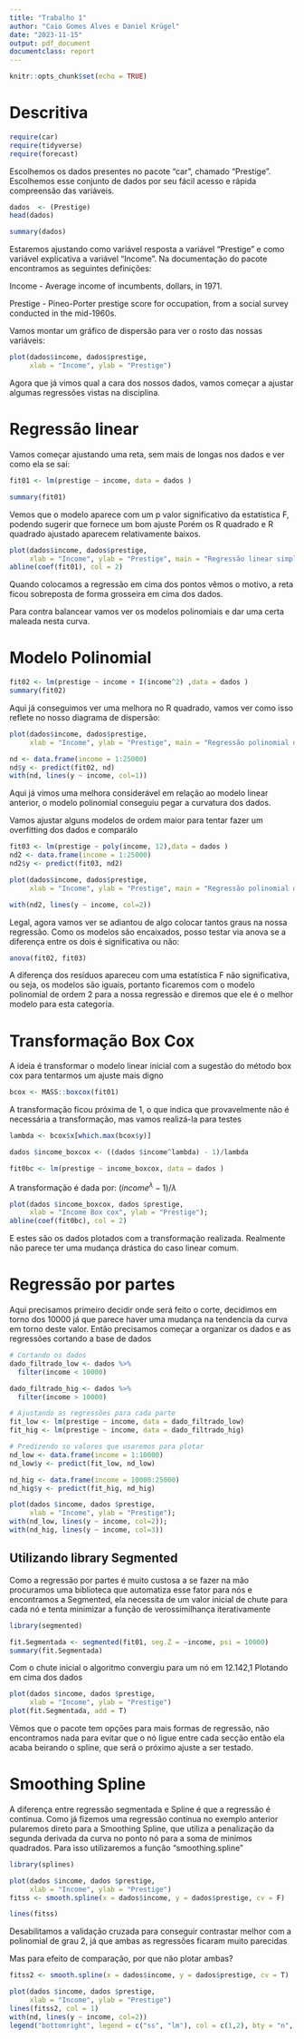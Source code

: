 ```yaml
---
title: "Trabalho 1"
author: "Caio Gomes Alves e Daniel Krügel"
date: "2023-11-15"
output: pdf_document
documentclass: report
---
```


```r
knitr::opts_chunk$set(echo = TRUE)
```

# Descritiva
```r
require(car)
require(tidyverse)
require(forecast)
```


Escolhemos os dados presentes no pacote "car", chamado "Prestige". Escolhemos esse conjunto de dados por seu fácil acesso e rápida compreensão das variáveis. 
```r
dados  <- (Prestige)
head(dados)
```
```r
summary(dados)
```
Estaremos ajustando como variável resposta a variável "Prestige" e como variável explicativa a variável "Income".
Na documentação do pacote encontramos as seguintes definições:

Income - Average income of incumbents, dollars, in 1971.

Prestige - Pineo-Porter prestige score for occupation, from a social survey conducted in the mid-1960s.

Vamos montar um gráfico de dispersão para ver o rosto das nossas variáveis:

```r
plot(dados$income, dados$prestige, 
     xlab = "Income", ylab = "Prestige")
```
Agora que já vimos qual a cara dos nossos dados, vamos começar a ajustar algumas regressões vistas na disciplina.

\newpage
# Regressão linear

Vamos começar ajustando uma reta, sem mais de longas nos dados e ver como ela se saí:

```r
fit01 <- lm(prestige ~ income, data = dados )

summary(fit01)
```
Vemos que o modelo aparece com um p valor significativo da estatística F, podendo sugerir que fornece um bom ajuste
Porém os R quadrado e R quadrado ajustado aparecem relativamente baixos.

```r

plot(dados$income, dados$prestige, 
     xlab = "Income", ylab = "Prestige", main = "Regressão linear simples")
abline(coef(fit01), col = 2)
```
Quando colocamos a regressão em cima dos pontos vêmos o motivo, a reta ficou sobreposta de forma grosseira em cima dos dados.

Para contra balancear vamos ver os modelos polinomiais e dar uma certa maleada nesta curva.

\newpage
# Modelo Polinomial

```r
fit02 <- lm(prestige ~ income + I(income^2) ,data = dados )
summary(fit02)
```
Aqui já conseguimos ver uma melhora no R quadrado, vamos ver como isso reflete no nosso diagrama de dispersão:

```r
plot(dados$income, dados$prestige, 
     xlab = "Income", ylab = "Prestige", main = "Regressão polinomial de ordem 2")

nd <- data.frame(income = 1:25000)
nd$y <- predict(fit02, nd)
with(nd, lines(y ~ income, col=1))

```

Aqui já vimos uma melhora considerável em relação ao modelo linear anterior, o modelo polinomial conseguiu pegar a curvatura dos dados.

Vamos ajustar alguns modelos de ordem maior para tentar fazer um overfitting dos dados e comparálo

```r
fit03 <- lm(prestige ~ poly(income, 12),data = dados )
nd2 <- data.frame(income = 1:25000)
nd2$y <- predict(fit03, nd2)
```



```r
plot(dados$income, dados$prestige, 
     xlab = "Income", ylab = "Prestige", main = "Regressão polinomial de ordem 12")

with(nd2, lines(y ~ income, col=2))
```
Legal, agora vamos ver se adiantou de algo colocar tantos graus na nossa regressão. 
Como os modelos são encaixados, posso testar via anova se a diferença entre os dois é significativa ou não:

```r
anova(fit02, fit03)
```
A diferença dos resíduos apareceu com uma estatística F não significativa, ou seja, os modelos são iguais, portanto ficaremos com o modelo polinomial de ordem 2 para a nossa regressão e diremos que ele é o melhor modelo para esta categoria.

\newpage
# Transformação Box Cox

A ideia é transformar o modelo linear inicial com a sugestão do método box cox para tentarmos um ajuste mais digno

```r
bcox <- MASS::boxcox(fit01)

```
A transformação ficou próxima de 1, o que indica que provavelmente não é necessária a transformação, mas vamos realizá-la para testes

```r
lambda <- bcox$x[which.max(bcox$y)]

dados $income_boxcox <- ((dados $income^lambda) - 1)/lambda

fit0bc <- lm(prestige ~ income_boxcox, data = dados ) 

```

A transformação é dada por: $(income^\lambda - 1)/\lambda$

```r

plot(dados $income_boxcox, dados $prestige, 
     xlab = "Income Box cox", ylab = "Prestige");
abline(coef(fit0bc), col = 2)
```
E estes são os dados plotados com a transformação realizada. Realmente não parece ter uma mudança drástica do caso linear comum.

\newpage
# Regressão por partes

Aqui precisamos primeiro decidir onde será feito o corte, decidimos em torno dos 10000 já que parece haver uma mudança na tendencia da curva em torno deste valor. Então precisamos começar a organizar os dados e as regressões cortando a base de dados

```r
# Cortando os dados
dado_filtrado_low <- dados %>%
  filter(income < 10000)

dado_filtrado_hig <- dados %>%
  filter(income > 10000)

# Ajustando as regressões para cada parte
fit_low <- lm(prestige ~ income, data = dado_filtrado_low)  
fit_hig <- lm(prestige ~ income, data = dado_filtrado_hig) 

# Predizendo so valores que usaremos para plotar
nd_low <- data.frame(income = 1:10000)
nd_low$y <- predict(fit_low, nd_low)

nd_hig <- data.frame(income = 10000:25000)
nd_hig$y <- predict(fit_hig, nd_hig)

plot(dados $income, dados $prestige, 
     xlab = "Income", ylab = "Prestige");
with(nd_low, lines(y ~ income, col=2));
with(nd_hig, lines(y ~ income, col=3))
```

## Utilizando library Segmented

Como a regressão por partes é muito custosa a se fazer na mão procuramos uma biblioteca que automatiza esse fator para nós e encontramos a Segmented, ela necessita de um valor inicial de chute para cada nó e tenta minimizar a função de verossimilhança iterativamente

```r
library(segmented)

fit.Segmentada <- segmented(fit01, seg.Z = ~income, psi = 10000)
summary(fit.Segmentada)

```
Com o chute inicial o algoritmo convergiu para um nó em 12.142,1
Plotando em cima dos dados

```r
plot(dados $income, dados $prestige, 
     xlab = "Income", ylab = "Prestige")
plot(fit.Segmentada, add = T)
```
Vêmos que o pacote tem opções para mais formas de regressão, não encontramos nada para evitar que o nó ligue entre cada secção então ela acaba beirando o spline, que será o próximo ajuste a ser testado.

\newpage
# Smoothing Spline

A diferença entre regressão segmentada e Spline é que a regressão é continua. Como já fizemos uma regressão contínua no exemplo anterior pularemos direto para a Smoothing Spline, que utiliza a penalização da segunda derivada da curva no ponto nó para a soma de minimos quadrados. Para isso utilizaremos a função "smoothing.spline"

```r
library(splines)

plot(dados $income, dados $prestige, 
     xlab = "Income", ylab = "Prestige")
fitss <- smooth.spline(x = dados$income, y = dados$prestige, cv = F)

lines(fitss)
```
Desabilitamos a validação cruzada para conseguir contrastar melhor com a polinomial de grau 2, já que ambas as regressões ficaram muito parecidas

Mas para efeito de comparação, por que não plotar ambas?

```r
fitss2 <- smooth.spline(x = dados$income, y = dados$prestige, cv = T)
```
```r
plot(dados $income, dados $prestige, 
     xlab = "Income", ylab = "Prestige")
lines(fitss2, col = 1)
with(nd, lines(y ~ income, col=2))
legend("bottomright", legend = c("ss", "lm"), col = c(1,2), bty = "n", lty = 1)

```

